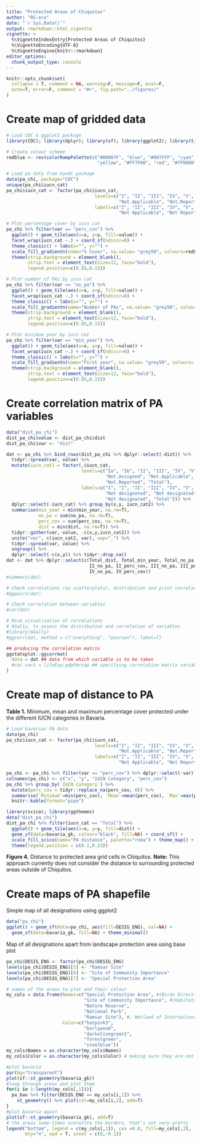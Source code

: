 ```yaml
---
title: "Protected Areas of Chiquitos"
author: "RS-eco"
date: "`r Sys.Date()`"
output: rmarkdown::html_vignette
vignette: >
  %\VignetteIndexEntry{Protected Areas of Chiquitos}
  %\VignetteEncoding{UTF-8}
  %\VignetteEngine{knitr::rmarkdown}
editor_options: 
  chunk_output_type: console
---
```


```r
knitr::opts_chunk$set(
  collapse = T, comment = NA, warning=F, message=F, eval=F, 
  echo=T, error=F, comment = "#>", fig.path="../figures/"
)
```

# Create map of gridded data

```r
# Load CDC & ggplot2 package
library(CDC); library(dplyr); library(sf); library(ggplot2); library(tidyr)

# Create colour scheme
redblue <- rev(colorRampPalette(c("#00007F", "blue", "#007FFF", "cyan", 
                                  "yellow", "#FF7F00", "red", "#7F0000"))(255))

# Load pa data from bavDC package
data(pa_chi, package="CDC")
unique(pa_chi$iucn_cat)
pa_chi$iucn_cat <- factor(pa_chi$iucn_cat, 
                                 levels=c("I", "II", "III", "IV", "V", "Not.Assigned", 
                                          "Not.Applicable", "Not.Reported", "Total"), 
                                 labels=c("I", "II", "III", "IV", "V", "Not Assigned", 
                                          "Not Applicable", "Not Reported", "Total"))

# Plot percentage cover by iucn cat
pa_chi %>% filter(var == "perc_cov") %>% 
  ggplot() + geom_tile(aes(x=x, y=y, fill=value)) + 
  facet_wrap(iucn_cat ~.) + coord_sf(ndiscr=0) + 
  theme_classic() + labs(x="", y="") + 
  scale_fill_gradientn(name="% Cover", na.value= "grey50", colours=redblue) + 
  theme(strip.background = element_blank(),
        strip.text = element_text(size=12, face="bold"),
        legend.position=c(0.85,0.15))

# Plot number of PAs by iucn cat
pa_chi %>% filter(var == "no_pa") %>% 
  ggplot() + geom_tile(aes(x=x, y=y, fill=value)) + 
  facet_wrap(iucn_cat ~.) + coord_sf(ndiscr=0) + 
  theme_classic() + labs(x="", y="") + 
  scale_fill_gradientn(name="Number of PAs", na.value= "grey50", colours=redblue) + 
  theme(strip.background = element_blank(),
        strip.text = element_text(size=12, face="bold"),
        legend.position=c(0.85,0.15))

# Plot minimum year by iucn cat
pa_chi %>% filter(var == "min_year") %>% 
  ggplot() + geom_tile(aes(x=x, y=y, fill=value)) + 
  facet_wrap(iucn_cat ~.) + coord_sf(ndiscr=0) + 
  theme_classic() + labs(x="", y="") + 
  scale_fill_gradientn(name="First year", na.value= "grey50", colours= redblue) + 
  theme(strip.background = element_blank(),
        strip.text = element_text(size=12, face="bold"),
        legend.position=c(0.85,0.15))
```

# Create correlation matrix of PA variables

```r
data("dist_pa_chi")
dist_pa_chi$value <- dist_pa_chi$dist
dist_pa_chi$var <- "dist"

dat <- pa_chi %>% bind_rows(dist_pa_chi %>% dplyr::select(-dist)) %>% 
  tidyr::spread(var, value) %>% 
  mutate(iucn_cat2 = factor(.$iucn_cat, 
                            levels=c("Ia", "Ib", "II", "III", "IV", "V", "VI", 
                                     "Not.Assigned", "Not.Applicable", 
                                     "Not.Reported", "Total"), 
                            labels=c("I", "I", "II", "III", "IV", "V", "VI", 
                                     "Not designated", "Not designated", 
                                     "Not designated", "Total"))) %>% 
  dplyr::select(-iucn_cat) %>% group_by(x,y, iucn_cat2) %>%
  summarise(min_year = min(min_year, na.rm=T),
            no_pa = sum(no_pa, na.rm=T),
            perc_cov = sum(perc_cov, na.rm=T),
            dist = min(dist, na.rm=T)) %>%
  tidyr::gather(var, value, -c(x,y,iucn_cat2)) %>% 
  unite("var", c(iucn_cat2, var), sep="_") %>% 
  tidyr::spread(var, value) %>% 
  ungroup() %>% 
  dplyr::select(-c(x,y)) %>% tidyr::drop_na()
dat <- dat %>% dplyr::select(c(Total_dist, Total_min_year, Total_no_pa, Total_perc_cov, 
                               II_no_pa, II_perc_cov, III_no_pa, III_perc_cov, 
                               IV_no_pa, IV_perc_cov))
#summary(dat)

# Check correlations (as scatterplots), distribution and print correlation coefficient 
#ggpairs(dat) 

# Check correlation between variables
#cor(dat) 

# Nice visualization of correlations
# GGally, to assess the distribution and correlation of variables 
#library(GGally)
#ggcorr(dat, method = c("everything", "pearson"), label=T) 

## producing the correlation matrix
ggstatsplot::ggcorrmat(
  data = dat ## data from which variable is to be taken
  #cor.vars = lifeExp:gdpPercap ## specifying correlation matrix variables
)
```

# Create map of distance to PA

**Table 1.** Minimum, mean and maximum percentage cover protected under the different IUCN categories in Bavaria.

```r
# Load bavarian PA data
data(pa_chi)
pa_chi$iucn_cat <- factor(pa_chi$iucn_cat, 
                                 levels=c("I", "II", "III", "IV", "V", "Not.Assigned", 
                                          "Not.Applicable", "Not.Reported", "Total"), 
                                 labels=c("I", "II", "III", "IV", "V", "Not Assigned", 
                                          "Not Applicable", "Not Reported", "Total"))

pa_chi <- pa_chi %>% filter(var == "perc_cov") %>% dplyr::select(-var)
colnames(pa_chi) <- c("x", "y", "IUCN Category", "perc_cov")
pa_chi %>% group_by(`IUCN Category`) %>% 
  mutate(perc_cov = tidyr::replace_na(perc_cov, 0)) %>%
  summarise(`Minimum`=min(perc_cov), `Mean`=mean(perc_cov), `Max`=max(perc_cov)) %>% 
  knitr::kable(format="pipe")
```

```r
library(scico); library(ggthemes)
data("dist_pa_chi")
dist_pa_chi %>% filter(iucn_cat == "Total") %>% 
  ggplot() + geom_tile(aes(x=x, y=y, fill=dist)) + 
  geom_sf(data=bavaria_gk, colour="black", fill=NA) + coord_sf() + 
  scale_fill_scico(name="PA distance", palette="roma") + theme_map() + 
  theme(legend.position = c(0.1,0.23))
```

**Figure 4.** Distance to protected area grid cells in Chiquitos. **Note:** This approach currently does not consider the distance to surrounding protected areas outside of Chiquitos.

# Create maps of PA shapefile

Simple map of all designations using ggplot2

```r
data("pa_chi")
ggplot() + geom_sf(data=pa_chi, aes(fill=DESIG_ENG), col=NA) +
  geom_sf(data=bavaria_gk, fill=NA) + theme_minimal() 
```

Map of all designations apart from landscape protection area using base plot

```r
pa_chi$DESIG_ENG <- factor(pa_chi$DESIG_ENG)
levels(pa_chi$DESIG_ENG)[5] <- "Ramsar Site"
levels(pa_chi$DESIG_ENG)[6] <- "Site of Community Importance"
levels(pa_chi$DESIG_ENG)[7] <- "Special Protection Area"

# names of the areas to plot and their colour 
my_cols = data.frame(Names=c("Special Protection Area", #(Birds Directive)"
                             "Site of Community Importance", #(Habitats Directive)
                             "Nature Reserve",
                             "National Park",
                             "Ramsar Site"), #, Wetland of International Importance
                     Color=c("hotpink3",
                             "burlywood",
                             "darkolivegreen1",
                             "forestgreen",
                             "steelblue"))
my_cols$Names = as.character(my_cols$Names)  
my_cols$Color = as.character(my_cols$Color) # making sure they are not factors

#plot bavaria  
par(bg="transparent")
plot(sf::st_geometry(bavaria_gk))
#loop through areas and plot them
for(i in 1:length(my_cols[,1])){
  pa_bav %>% filter(DESIG_ENG == my_cols[i,1]) %>% 
    st_geometry() %>% plot(col=my_cols[i,2], add=T)
}
#plot bavaria again
plot(sf::st_geometry(bavaria_gk), add=T) 
# the areas some-times overwrite the borders, that's not very pretty
legend("bottom", legend = c(my_cols[,1]), cex =0.8, fill=my_cols[,2], 
       bty="n", xpd = T, inset = c(0,-0.1))
```
